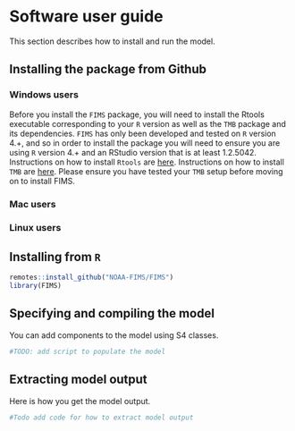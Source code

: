 # Software user guide

This section describes how to install and run the model.

## Installing the package from Github


### Windows users
Before you install the `FIMS` package, you will need to install the Rtools executable corresponding to your `R` version as well as the `TMB` package and its dependencies. `FIMS` has only been developed and tested on `R` version 4.+, and so in order to install the package you will need to ensure you are using `R` version 4.+ and an RStudio version that is at least 1.2.5042. Instructions on how to install `Rtools` are [here](https://cran.r-project.org/bin/windows/Rtools/rtools40.html). Instructions on how to install `TMB` are [here](https://github.com/kaskr/adcomp/wiki/Download). Please ensure you have tested your `TMB` setup before moving on to install FIMS.

### Mac users

### Linux users

## Installing from `R`

```r
remotes::install_github("NOAA-FIMS/FIMS")
library(FIMS)
```

## Specifying and compiling the model
You can add components to the model using S4 classes.
```r
#TODO: add script to populate the model
```


## Extracting model output

Here is how you get the model output.

```r
#Todo add code for how to extract model output
```

